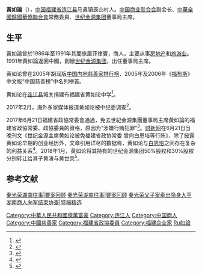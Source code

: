 {{Infobox_Person
| name =黄如论
|image=
|box_width=
|occupation=世纪金源集团董事局主席
| period =
|birth_name=
| other_names =
| Sex =男
|birth_date={{birth date and age|1951|9|18}}
|birth_place={{CHN-1949}}[[福建省|福建省]][[连江县_(福州市)|连江县]]马鼻镇
|death_date=
|death_place=
| nationality = {{PRC}}
| residence =
| height =
| weight =
| party =
| religion =
| spouse =
| relatives =儿子黄涛及另外三人
|education=
| past =
| work =
|awards=
}}
'''黃如論'''（{{bd|1951年|9月18日|||catIdx=Huang黃如論}}），[[中华人民共和国|中国]][[福建省|福建省]][[连江县_(福州市)|连江县]]马鼻镇辰山村人。[[中国商业联合会|中国商业联合会]]副会长、[[中華全國歸國華僑聯合會|中華全國歸國華僑聯合會]]常務委員、[[世纪金源集团|世纪金源集团]]董事局主席。

==生平==
黃如論曾於1986年至1991年其間旅居菲律賓，商人，主要从事[[房地产|房地产]]和[[旅游业|旅游业]]。1991年黃如論返回中國，創辦[[世纪金源集团|世纪金源集团]]，出任董事局主席。

黄如论曾在2005年胡润版[[中国内地慈善家排行榜|中国内地慈善家排行榜]]、2005年及2006年《[[福布斯|福布斯]]》中文版“中国慈善榜”中名列榜首。

黄如论在[[连江县|连江县]]城关捐建有福建省黄如论中学<ref>{{Cite web|title=福建省连江黄如论中学|url=http://www.hrlzx.cn/article/39/40/1442|accessdate=2020-08-19|work=www.hrlzx.cn}}</ref>。

2017年2月，海外多家媒体报道黄如论被中纪委调查<ref>{{Cite web|title=传又一千亿巨富被扣 案涉前“国家领导人”|url=https://www.ntdtv.com/gb/2017/02/05/a1310218.html|accessdate=2020-08-19|date=2017-02-05|work=www.ntdtv.com|language=zh-CN}}</ref>。

2017年6月21日福建省政協常委會通過，免去世紀金源集團董事局主席黃如論的福建省政協常委、政協委員的資格，原因为“涉嫌行贿犯罪”<ref>{{cite web|title=世纪金源董事局主席黄如论涉嫌行贿 被免去福建省政协常委职务|url=http://www.chinanews.com/jingwei/06-21/50123.shtml|accessdate=2017-06-21|publisher=中新网}}</ref>。[[财新网|财新网]]在6月21日当晚刊文《世纪金源主席黄如论被免福建省政协常委 曾向白恩培等行贿》，除了披露黄如论早期的创业经历外，文章引用详尽的数据称，黄如论与[[白恩培|白恩培]]之间存在复杂的利益关系<ref>{{cite web|title=世纪金源主席黄如论被免福建省政协常委 曾向白恩培等行贿|url=http://china.caixin.com/2017-06-21/101104175.html|accessdate=2017-06-21|publisher=财新网}}</ref>。2018年1月，黄如论将其持有的世纪金源集团50%股权和30%股权分别转让给其子黄涛与黄世荧<ref>{{cite news|url=https://news.sina.com.cn/c/2019-02-13/doc-ihqfskcp4946364.shtml|title=世纪金源风波后再收缩：退出福州航旅 黄如论交班黄涛|work=新京报|date=2019-02-13|accessdate=2021-02-15}}</ref>。

==参考文献==
{{reflist}}

{{DEFAULTSORT:Huang黃如論}}
[[Category:中華人民共和國億萬富豪|Category:中華人民共和國億萬富豪]]
[[Category:连江人|Category:连江人]]
[[Category:中国商人|Category:中国商人]]
[[Category:中國慈善家|Category:中國慈善家]]
[[Category:福建省政協委員|Category:福建省政協委員]]
[[Category:福建企业家|Category:福建企业家]]
[[Category:黄姓|Ru如論]]
[http://database.caixin.com/2019-07-13/101439262.html 秦光荣湖南往事|要案回顾]
[http://weekly.caixin.com/2019-07-13/101439256.html 秦光荣湖南往事|要案回顾]
[http://china.caixin.com/2019-07-24/101443255.html 秦光荣父子案牵出隐身大亨 湖南商人向军结束协查|特稿精选]